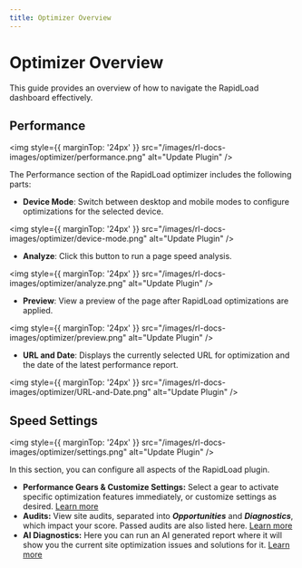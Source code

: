 ```yaml
---
title: Optimizer Overview
---     
```


# Optimizer Overview

This guide provides an overview of how to navigate the RapidLoad dashboard effectively.

## Performance
  
<img style={{ marginTop: '24px' }} 
src="/images/rl-docs-images/optimizer/performance.png" alt="Update Plugin" />

The Performance section of the RapidLoad optimizer includes the following parts:

*   **Device Mode**: Switch between desktop and mobile modes to configure optimizations for the selected device.

<img style={{ marginTop: '24px' }} 
src="/images/rl-docs-images/optimizer/device-mode.png" alt="Update Plugin" />

*   **Analyze**: Click this button to run a page speed analysis.    

<img style={{ marginTop: '24px' }} 
src="/images/rl-docs-images/optimizer/analyze.png" alt="Update Plugin" />

*   **Preview**: View a preview of the page after RapidLoad optimizations are applied.  

<img style={{ marginTop: '24px' }} 
src="/images/rl-docs-images/optimizer/preview.png" alt="Update Plugin" />

*   **URL and Date**: Displays the currently selected URL for optimization and the date of the latest performance report.

<img style={{ marginTop: '24px' }} 
src="/images/rl-docs-images/optimizer/URL-and-Date.png" alt="Update Plugin" />

## Speed Settings
  
<img style={{ marginTop: '24px' }} 
src="/images/rl-docs-images/optimizer/settings.png" alt="Update Plugin" />


In this section, you can configure all aspects of the RapidLoad plugin.

*   **Performance Gears & Customize Settings:** Select a gear to activate specific optimization features immediately, or customize settings as desired. [Learn more](/overviews/gears)
*   **Audits:** View site audits, separated into **_Opportunities_** and **_Diagnostics_**, which impact your score. Passed audits are also listed here. [Learn more](/overviews/page_speed_audits)
*   **AI Diagnostics:** Here you can run an AI generated report where it will show you the current site optimization issues and solutions for it. [Learn more](/overviews/ai_diagnostics)
